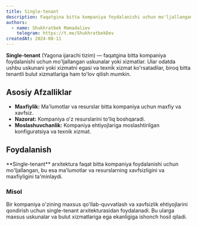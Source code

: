 ```yaml
---
title: Single-tenant
description: Faqatgina bitta kompaniya foydalanishi uchun mo'ljallangan uskunalar yoki xizmatlar. Ular odatda ushbu uskunani yoki xizmatni egasi va texnik xizmat ko'rsatadilar, biroq bitta tenantli bulut xizmatlariga ham to'lov qilish mumkin.
authors:
  - name: Shukhratbek Mamadaliev
    telegram: https://t.me/ShukhratbekDev
createdAt: 2024-08-11
---
```


**Single-tenant** (Yagona ijarachi tizim) — faqatgina bitta kompaniya foydalanishi uchun mo'ljallangan uskunalar yoki xizmatlar. Ular odatda ushbu uskunani yoki xizmatni egasi va texnik xizmat ko'rsatadilar, biroq bitta tenantli bulut xizmatlariga ham to'lov qilish mumkin.

## Asosiy Afzalliklar

- **Maxfiylik:** Ma'lumotlar va resurslar bitta kompaniya uchun maxfiy va xavfsiz.
- **Nazorat:** Kompaniya o'z resurslarini to'liq boshqaradi.
- **Moslashuvchanlik:** Kompaniya ehtiyojlariga moslashtirilgan konfiguratsiya va texnik xizmat.

## Foydalanish

<Callout>
  **Single-tenant** arxitektura faqat bitta kompaniya foydalanishi uchun mo'ljallangan, bu esa ma'lumotlar va
  resurslarning xavfsizligini va maxfiyligini ta'minlaydi.
</Callout>

### Misol

Bir kompaniya o'zining maxsus qo'llab-quvvatlash va xavfsizlik ehtiyojlarini qondirish uchun single-tenant arxitekturasidan foydalanadi. Bu ularga maxsus uskunalar va bulut xizmatlariga ega ekanligiga ishonch hosil qiladi.
